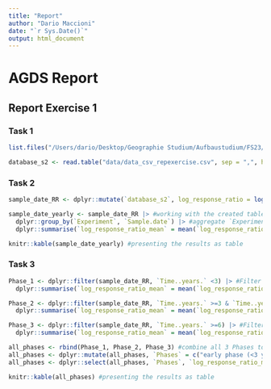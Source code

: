 ```yaml
---
title: "Report"
author: "Dario Maccioni"
date: "`r Sys.Date()`"
output: html_document
---
```



# AGDS Report

## Report Exercise 1

### Task 1

```r
list.files("/Users/dario/Desktop/Geographie Studium/Aufbaustudium/FS23/AGDS/data_repexercise") # list all files in the folder needed

database_s2 <- read.table("data/data_csv_repexercise.csv", sep = ",", header = TRUE)
```

### Task 2

```r
sample_date_RR <- dplyr::mutate(`database_s2`, log_response_ratio = log(`increased.CO2`/`ambient.CO2`)) #adding a new column to the table and calculation of the log_response_ratio for each observation
```

```r
sample_date_yearly <- sample_date_RR |> #working with the created table
  dplyr::group_by(`Experiment`, `Sample.date`) |> #aggregate `Experiment` with a subgroup (`Sample date`) by the function group_by
  dplyr::summarise(`log_response_ratio_mean` = mean(`log_response_ratio`)) #calculating the mean of the log_response_ratio per year for each experiment
```

```r
knitr::kable(sample_date_yearly) #presenting the results as table
```

### Task 3

```r
Phase_1 <- dplyr::filter(sample_date_RR, `Time..years.` <3) |> #Filter early phase (<3) and creating a new table (Phase_1)
  dplyr::summarise(`log_response_ratio_mean` = mean(`log_response_ratio`)) #aggregating all log_response_ratios of the phase and calculating the mean for Phase_1
```

```r
Phase_2 <- dplyr::filter(sample_date_RR, `Time..years.` >=3 & `Time..years.` <6) |> #Filter mid phase (3-6) and creating a new table (Phase_2)
  dplyr::summarise(`log_response_ratio_mean` = mean(`log_response_ratio`)) #aggregating all log_response_ratios of the phase and calculating the mean for Phase_2
```

```r
Phase_3 <- dplyr::filter(sample_date_RR, `Time..years.` >=6) |> #Filter late phase (>6) and creating a new table (Phase_3)
  dplyr::summarise(`log_response_ratio_mean` = mean(`log_response_ratio`)) #aggregating all log_response_ratios of the phase and calculating the mean for Phase_3
```

```r
all_phases <- rbind(Phase_1, Phase_2, Phase_3) #combine all 3 Phases to one table
all_phases <- dplyr::mutate(all_phases, `Phases` = c("early phase (<3 years since start)", "mid phase (3-6 years since start)", "late phase (>6 years since start)")) #creating a new column called `Phases`
all_phases <- dplyr::select(all_phases, `Phases`, `log_response_ratio_mean`) #bringing the columns to an order, that it makes sense
```

```r
knitr::kable(all_phases) #presenting the results as table
```







